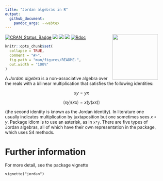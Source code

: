 ```yaml
---
title: "Jordan algebras in R"
output:
  github_document:
    pandoc_args: --webtex
---
```


<!-- README.md is generated from README.Rmd. Please edit that file -->

<img src="man/figures/jordan.png" width = "150" align="right" />


[![CRAN_Status_Badge](https://www.r-pkg.org/badges/version/jordan?color=green)](https://cran.r-project.org/package=jordan)
![](https://cranlogs.r-pkg.org/badges/grand-total/jordan?color=green)
![](https://cranlogs.r-pkg.org/badges/jordan?color=green)
![](https://cranlogs.r-pkg.org/badges/last-week/jordan?color=green)
[![Rdoc](https://www.rdocumentation.org/badges/version/jordan)](http://www.rdocumentation.org/packages/jordan)


```r
knitr::opts_chunk$set(
  collapse = TRUE,
  comment = "#>",
  fig.path = "man/figures/README-",
  out.width = "100%"
)
```

A _Jordan algebra_ is a non-associative algebra over the reals with
a bilinear multiplication that satisfies the following identities:

$$xy=yx$$

$$(xy)(xx)=x(y(xx))$$

(the second identity is known as the Jordan identity).  In literature
one usually indicates multiplication by juxtaposition but one
sometimes sees $x\circ y$.  Package idiom is to use an asterisk, as in
`x*y`.  There are five types of Jordan algebras, all of which have
their own representation in the package, which uses S4 methods.

# Further information

For more detail, see the package vignette

`vignette("jordan")`
